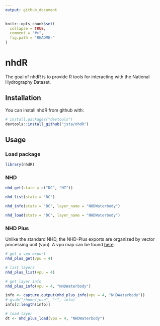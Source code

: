 ```yaml
---
output: github_document
---
```


<!-- README.md is generated from README.Rmd. Please edit that file -->

```r
knitr::opts_chunk$set(
  collapse = TRUE,
  comment = "#>",
  fig.path = "README-"
)
```

# nhdR

The goal of nhdR is to provide R tools for interacting with the National Hydrography Dataset.

## Installation

You can install nhdR from github with:

```r
# install.packages("devtools")
devtools::install_github("jsta/nhdR")
```

## Usage
### Load package

```r
library(nhdR)
```

### NHD

```r
nhd_get(state = c("DC", "HI"))
```

```r
nhd_list(state = "DC")
```

```r
nhd_info(state = "DC", layer_name = "NHDWaterbody")
```

```r
nhd_load(state = "DC", layer_name = "NHDWaterbody")
```


### NHD Plus

Unlike the standard NHD, the NHD-Plus exports are organized by vector processing unit (vpu). A vpu map can be found [here](http://www.horizon-systems.com/NHDPlus/NHDPlusV2_data.php).

```r
# get a vpu export
nhd_plus_get(vpu = 4)
```

```r
# list layers
nhd_plus_list(vpu = 4)
```

```r
# get layer info
nhd_plus_info(vpu = 4, "NHDWaterbody")
```

```r
info <- capture.output(nhd_plus_info(vpu = 4, "NHDWaterbody"))
# gsub("/home/jose", "~", info)
info[2:length(info)]
```

```r
# load layer
dt <- nhd_plus_load(vpu = 4, "NHDWaterbody")
```
